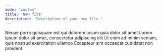 ```yaml
---
mode: "custom"
title: 'New file'
description: 'Description of your new file.'
---
```


<CardGroup cols={2}>
  <Card title="First Card" icon="square-1">
    Neque porro quisquam est qui dolorem ipsum quia dolor sit amet
  </Card>
  <Card title="Second Card" icon="square-2">
    Lorem ipsum dolor sit amet, consectetur adipiscing elit
  </Card>
  <Card title="Third Card" icon="square-3">
    Ut enim ad minim veniam, quis nostrud exercitation ullamco
  </Card>
  <Card title="Fourth Card" icon="square-4">
    Excepteur sint occaecat cupidatat non proident
  </Card>
</CardGroup>